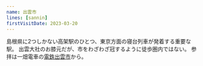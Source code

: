 ```yaml
---
name: 出雲市
lines: [sannin]
firstVisitDate: 2023-03-20
---
```


島根県に2つしかない高架駅のひとつ、東京方面の寝台列車が発着する重要な駅。
出雲大社のお膝元だが、市をわざわざ冠するように徒歩圏内ではない。
参拝は一畑電車の[電鉄出雲市](./dentetsu-izumoshi)から。
